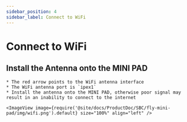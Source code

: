 ```yaml
---
sidebar_position: 4
sidebar_label: Connect to WiFi
---
```




# Connect to WiFi

## Install the Antenna onto the MINI PAD

    * The red arrow points to the WiFi antenna interface
    * The WiFi antenna port is `ipex1`
    * Install the antenna onto the MINI PAD, otherwise poor signal may result in an inability to connect to the internet

    <ImageView image={require('@site/docs/ProductDoc/SBC/fly-mini-pad/img/wifi.png').default} size="100%" align="left" />  

<WIFI />